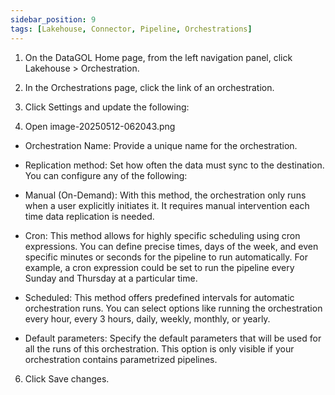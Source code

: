 ```yaml
---
sidebar_position: 9
tags: [Lakehouse, Connector, Pipeline, Orchestrations]
---
```


1.  On the DataGOL Home page, from the left navigation panel, click Lakehouse > Orchestration.
    
2.  In the Orchestrations page, click the link of an orchestration.
    
3.  Click Settings and update the following:
    
4.  Open image-20250512-062043.png
    

-   Orchestration Name: Provide a unique name for the orchestration.
    
-   Replication method: Set how often the data must sync to the destination. You can configure any of the following:
    

-   Manual (On-Demand): With this method, the orchestration only runs when a user explicitly initiates it. It requires manual intervention each time data replication is needed.
    
-   Cron: This method allows for highly specific scheduling using cron expressions. You can define precise times, days of the week, and even specific minutes or seconds for the pipeline to run automatically. For example, a cron expression could be set to run the pipeline every Sunday and Thursday at a particular time.
    
-   Scheduled: This method offers predefined intervals for automatic orchestration runs. You can select options like running the orchestration every hour, every 3 hours, daily, weekly, monthly, or yearly.
    

-   Default parameters: Specify the default parameters that will be used for all the runs of this orchestration. This option is only visible if your orchestration contains parametrized pipelines.
    

6.  Click Save changes.
    
